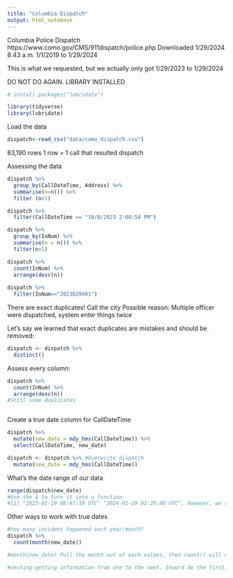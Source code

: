 ```yaml
---
title: "Columbia Dispatch"
output: html_notebook
---
```


Columbia Police Dispatch
https://www.como.gov/CMS/911dispatch/police.php
Downloaded 1/29/2024 8:43 a.m.
1/1/2019 to 1/29/2024

This is what we requested, but we actually only got
1/29/2023 to 1/29/2024

DO NOT DO AGAIN. LIBRARY INSTALLED
```r
# install.packages("lubridate")
```

```r
library(tidyverse)
library(lubridate)
```
Load the data
```r
dispatch<-read_csv("data/como_dispatch.csv")
```
83,190 rows
1 row = 1 call that resulted dispatch

Assessing the data
```r
dispatch %>% 
  group_by(CallDateTime, Address) %>% 
  summarise(n=n()) %>% 
  filter (n>1)

dispatch %>% 
  filter(CallDateTime == "10/8/2023 2:08:54 PM")

dispatch %>% 
  group_by(InNum) %>% 
  summarise(n = n()) %>% 
  filter(n>1)

dispatch %>% 
  count(InNum) %>% 
  arrange(desc(n))
  
dispatch %>% 
  filter(InNum=="2023029401")
```
There are exact duplicates! Call the city
Possible reason: Multiple officer were dispatched, system enter things twice

Let's say we learned that exact duplicates are mistakes and should be removed:
```r
dispatch <- dispatch %>% 
  distinct()
```

Assess every column:
```r
dispatch %>% 
  count(InNum) %>% 
  arrange(desc(n))
#Still some duplicates



```

Create a true date column for CallDateTime
```r
dispatch %>% 
  mutate(new_date = mdy_hms(CallDateTime)) %>% 
  select(CallDateTime, new_date)

dispatch <- dispatch %>% #Overwrite dispatch
  mutate(new_date = mdy_hms(CallDateTime)) 
```

What's the date range of our data
```r
range(dispatch$new_date)
#Use the $ to turn it into a function
#[1] "2023-01-29 08:47:18 UTC" "2024-01-29 02:29:40 UTC", however, we requested five-year data but only got 2023-2024
```

Other ways to work with true dates
```r
#how many incident happened each year/month?
dispatch %>% 
  count(month(new_date)) 

#month(new_date) Pull the month out of each values, then count() will count the month

#nesting:getting information from one to the next. Inword do the first, and next function do the next
```

